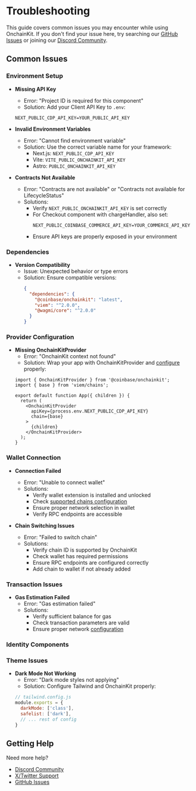 # Troubleshooting

This guide covers common issues you may encounter while using OnchainKit. If you don't find your issue here, try searching our [GitHub Issues](https://github.com/coinbase/onchainkit/issues) or joining our [Discord Community](https://discord.gg/vbpeXpkPkw).

## Common Issues

### Environment Setup
- **Missing API Key**
  - Error: "Project ID is required for this component"
  - Solution: Add your Client API Key to `.env`:
  ```dotenv
  NEXT_PUBLIC_CDP_API_KEY=YOUR_PUBLIC_API_KEY
  ```

- **Invalid Environment Variables**
  - Error: "Cannot find environment variable"
  - Solution: Use the correct variable name for your framework:
    - Next.js: `NEXT_PUBLIC_CDP_API_KEY`
    - Vite: `VITE_PUBLIC_ONCHAINKIT_API_KEY`
    - Astro: `PUBLIC_ONCHAINKIT_API_KEY`

- **Contracts Not Available**
  - Error: "Contracts are not available" or "Contracts not available for LifecycleStatus"
  - Solutions:
    - Verify `NEXT_PUBLIC_ONCHAINKIT_API_KEY` is set correctly
    - For Checkout component with chargeHandler, also set:
      ```dotenv
      NEXT_PUBLIC_COINBASE_COMMERCE_API_KEY=YOUR_COMMERCE_API_KEY
      ```
    - Ensure API keys are properly exposed in your environment

### Dependencies
- **Version Compatibility**
  - Issue: Unexpected behavior or type errors
  - Solution: Ensure compatible versions:
    ```json
    {
      "dependencies": {
        "@coinbase/onchainkit": "latest",
        "viem": "^2.0.0",
        "@wagmi/core": "^2.0.0"
      }
    }
    ```

### Provider Configuration
- **Missing OnchainKitProvider**
  - Error: "OnchainKit context not found"
  - Solution: Wrap your app with OnchainKitProvider and [configure](/getting-started) properly:
  ```tsx
  import { OnchainKitProvider } from '@coinbase/onchainkit';
  import { base } from 'viem/chains';

  export default function App({ children }) {
    return (
      <OnchainKitProvider
        apiKey={process.env.NEXT_PUBLIC_CDP_API_KEY}
        chain={base}
      >
        {children}
      </OnchainKitProvider>
    );
  }
  ```

### Wallet Connection
- **Connection Failed**
  - Error: "Unable to connect wallet"
  - Solutions:
    - Verify wallet extension is installed and unlocked
    - Check [supported chains configuration](/wallet/wallet)
    - Ensure proper network selection in wallet
    - Verify RPC endpoints are accessible

- **Chain Switching Issues**
  - Error: "Failed to switch chain"
  - Solutions:
    - Verify chain ID is supported by OnchainKit
    - Check wallet has required permissions
    - Ensure RPC endpoints are configured correctly
    - Add chain to wallet if not already added

### Transaction Issues
- **Gas Estimation Failed**
  - Error: "Gas estimation failed"
  - Solutions:
    - Verify sufficient balance for gas
    - Check transaction parameters are valid
    - Ensure proper network [configuration](/transaction/transaction)

### Identity Components

### Theme Issues
- **Dark Mode Not Working**
  - Error: "Dark mode styles not applying"
  - Solution: Configure Tailwind and OnchainKit properly:
  ```js
  // tailwind.config.js
  module.exports = {
    darkMode: ['class'],
    safelist: ['dark'],
    // ... rest of config
  }
  ```

## Getting Help

Need more help?

- [Discord Community](https://discord.gg/vbpeXpkPkw)
- [X/Twitter Support](https://x.com/onchainkit)
- [GitHub Issues](https://github.com/coinbase/onchainkit/issues)